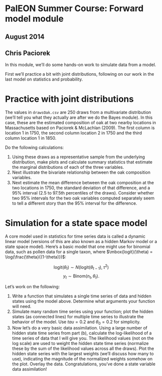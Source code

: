 # PalEON Summer Course: Forward model module
## August 2014
## Chris Paciorek


In this module, we'll do some hands-on work to simulate data from a model.

First we'll practice a bit with joint distributions, following on our work in the last model on statistics and probability. 

# Practice with joint distributions

The values in `drawsOak.csv` are 250 draws from a multivariate distribution (we'll tell you what they actually are after we do the Bayes module). In this case, these are the estimated composition of oak at two nearby locations in Massachusetts based on Paciorek & McLachlan (2009). The first column is location 1 in 1750, the second column location 2 in 1750 and the third column location 1 in 1850. 

Do the following calculations:

  1. Using these draws as a representative sample from the underlying distribution, make plots and calculate summary statistics that estimate the marginal distributions of each of the three variables. 
  2. Next illustrate the bivariate relationship between the oak composition variables. 
  3. Next estimate the mean difference between the oak composition at the two locations in 1750, the standard deviation of that difference, and a 95% interval (2.5 to 97.5th percentiles of the draws). Consider whether two 95% intervals for the two oak variables computed separately seem to tell a different story than the 95% interval for the difference. 

# Simulation for a state space model

A core model used in statistics for time series data is called a dynamic linear model (versions of this are also known as a hidden Markov model or a state space model). Here's a basic model that one might use for binomial data, such as pollen data for a single taxon, where $\mbox{logit}(\theta) = \log(\frac{\theta}{(1-\theta)})$:

$$ 
\mbox{logit}(\theta_t)  \sim  N(\mbox{logit}(\theta_{t-1}), \tau^2)
$$
$$
y_{t}  \sim  \mbox{Binom}(n_{t},\theta_{t}).
$$


Let's work on the following:

  1. Write a function that simulates a single time series of data and hidden states using the model above. Determine what arguments your function will need.
  2. Simulate many random time series using your function; plot the hidden states (as connected lines) for multiple time series to illustrate the behavior of the model. Use $tau=0.2$ and $\theta_0 = 0.2$ for simplicity.
  3. Now let's do a very basic data assimilation. Using a large number of hidden state time series from part (b), calculate the log-likelihood of a time series of data that I will give you. The likelihood values (not on the log scale) are used to weight the hidden state time series (normalize these by the sum of the likelihood values across all the draws). Plot the hidden state series with the largest weights (we'll discuss how many to use), indicating the magnitude of the normalized weights somehow on the plot. Overlay the data. Congratulations, you've done a state variable data assimilation!
